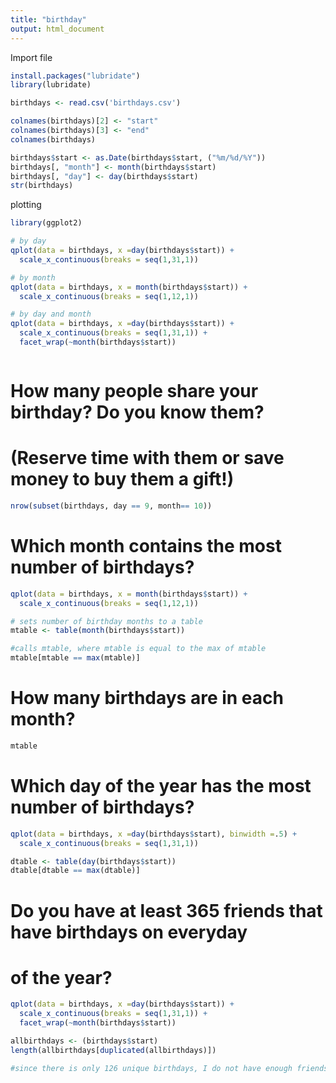 ```yaml
---
title: "birthday"
output: html_document
---
```


Import file
```r
install.packages("lubridate")
library(lubridate)

birthdays <- read.csv('birthdays.csv')

colnames(birthdays)[2] <- "start"
colnames(birthdays)[3] <- "end"
colnames(birthdays)

birthdays$start <- as.Date(birthdays$start, ("%m/%d/%Y"))
birthdays[, "month"] <- month(birthdays$start)
birthdays[, "day"] <- day(birthdays$start)
str(birthdays)
```

plotting
```r
library(ggplot2)

# by day
qplot(data = birthdays, x =day(birthdays$start)) + 
  scale_x_continuous(breaks = seq(1,31,1))

# by month
qplot(data = birthdays, x = month(birthdays$start)) + 
  scale_x_continuous(breaks = seq(1,12,1))

# by day and month
qplot(data = birthdays, x =day(birthdays$start)) + 
  scale_x_continuous(breaks = seq(1,31,1)) +
  facet_wrap(~month(birthdays$start))



```


# How many people share your birthday? Do you know them?
# (Reserve time with them or save money to buy them a gift!)
```r
nrow(subset(birthdays, day == 9, month== 10))
```

# Which month contains the most number of birthdays?
```r
qplot(data = birthdays, x = month(birthdays$start)) + 
  scale_x_continuous(breaks = seq(1,12,1))

# sets number of birthday months to a table
mtable <- table(month(birthdays$start))

#calls mtable, where mtable is equal to the max of mtable
mtable[mtable == max(mtable)]


```

# How many birthdays are in each month?
```r
mtable
```


# Which day of the year has the most number of birthdays?
```r
qplot(data = birthdays, x =day(birthdays$start), binwidth =.5) + 
  scale_x_continuous(breaks = seq(1,31,1))

dtable <- table(day(birthdays$start))
dtable[dtable == max(dtable)]
```


# Do you have at least 365 friends that have birthdays on everyday
# of the year?
```r
qplot(data = birthdays, x =day(birthdays$start)) + 
  scale_x_continuous(breaks = seq(1,31,1)) +
  facet_wrap(~month(birthdays$start))

allbirthdays <- (birthdays$start)
length(allbirthdays[duplicated(allbirthdays)])

#since there is only 126 unique birthdays, I do not have enough friends for every day of the year.

```

